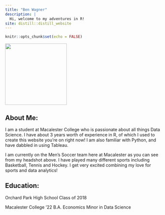 ```yaml
---
title: "Ben Wagner"
description: |
  Hi, welcome to my adventures in R!
site: distill::distill_website
---
```


```r
knitr::opts_chunk$set(echo = FALSE)


```

![](Wagner Headshot.jpg){width=200}

## About Me:

I am a student at Macalester College who is passionate about all things Data Science. I have about 3 years worth of experience in R, of which I used to create this website you're on right now! I am also familiar with Python, and have dabbled in using Tableau.

I am currently on the Men's Soccer team here at Macalester as you can see from my headshot above. I have played many different sports including Basketball, Tennis and Hockey. I get very excited combining my love for sports and data analytics! 

## Education:

Orchard Park High School
Class of 2018

Macalester College '22
B.A. Economics
Minor in Data Science
